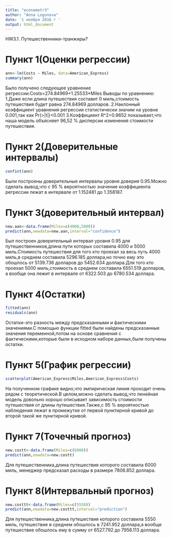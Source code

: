 ---
title: "econometr3"
author: "Anna Logunova"
date: '1 ноября 2016 г '
output: html_document
---
HW3.1. Путешественники-транжиры?

# Пункт 1(Оценки регрессии) 
```{r American_Express}
ann<-lm(Costs ~ Miles, data=American_Express)
summary(ann)
```
Было получено следующее уравнение регрессии:Costs=274.84969+1.25533*Miles
Выводы по уравнению:
1.Даже если длина путешествия составит 0 миль,стоимость путешествия будет равна 274.84969 долларов.
2.Наклонный коэффициент уравнения регрессии статистически значим на уровне 0.001,так как Pr(>|t|)<0.001
3.Коэффициент R^2=0.9652 показывает,что наша модель объясняет 96,52 % дисперсии изменения стоимости путешествия.

# Пункт 2(Доверительные интервалы) 
```{r ann}
confint(ann)
```
Были построены доверительные интервалы уровня доверия 0.95.Можно сделать вывод,что с 95 % вероятностью значение коэффициента регрессии лежат в интервале от 1.152481 до 1.358187.

# Пункт 3(доверительный интервал) 
```{r}
new.aan<-data.frame(Miles=c(4000,5000))
predict(ann,newdata=new.aan,interval="confidence")
```
Был построен доверительный интервал уровня 0.95 для путешественников,длина пути которых составила  4000 и 5000 миль.Стоимость путешествия для того кто проехал за весь путь 4000 миль,в среднем составила 5296.185 доллара,но точно ему это обошлось от 5139.736 долларов до 5452.634 доллара.Для того кто проехал 5000 миль,стоимость в среднем составила 6551.519 долларов, а вообще она лежит в интервале от 6322.503 до 6780.534 доллара.

# Пункт 4(Остатки) 
```{r}
fitted(ann)
residuals(ann)
```
Остатки-это разность между предсказанными и фактическими значениями.С помощью функции fitted были найдены предсказанные значения переменной,потом на основе сравнения с фактическими,которые были в исходном наборе данных,были получены остатки.

# Пункт 5(График регрессии)
```{r}
scatterplot(American_Express$Miles,American_Express$Costs)
```
На полученном графике видно,что эмпирическая линия проходит очень рядом с теоретической.В целом,можно сделать вывод,что линейная модель довольно хорошо описывает зависимость стоимости путешествия от длины путешествия.Также,с 95 % вероятностью наблюдения лежат в промежутке от первой пунктирной кривой до второй такой же пунктирной кривой.

# Пункт 7(Точечный прогноз)
```{r}
new.costt<-data.frame(Miles=c(6000))
predict(ann,newdata=new.costt)
```
Для путешественника,длина путешествия которого составила 6000 миль, менеджер предсказал расходы в размере 7806.852 доллара.

# Пункт 8(Интервальный прогноз)
```{r}
new.costtt<-data.frame(Miles=c(5550))
predict(ann,newdata=new.costtt,interval="prediction")
```
Для путешественника,длина путешествия которого составила 5550 миль, путешествие в среднем обошлось в 7241.952 доллара,а вообще путешествие обошлось ему в сумму от  6527.792 до 7956.113 доллара.
